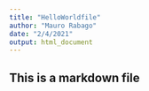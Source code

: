 ```yaml
---
title: "HelloWorldfile"
author: "Mauro Rabago"
date: "2/4/2021"
output: html_document
---
```


## This is a markdown file